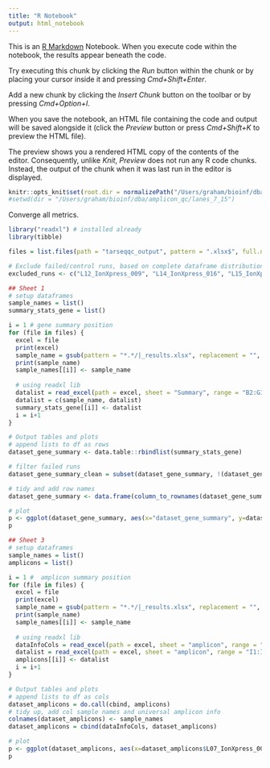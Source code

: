 ```yaml
---
title: "R Notebook"
output: html_notebook
---
```


This is an [R Markdown](http://rmarkdown.rstudio.com) Notebook. When you execute code within the notebook, the results appear beneath the code. 

Try executing this chunk by clicking the *Run* button within the chunk or by placing your cursor inside it and pressing *Cmd+Shift+Enter*. 

Add a new chunk by clicking the *Insert Chunk* button on the toolbar or by pressing *Cmd+Option+I*.

When you save the notebook, an HTML file containing the code and output will be saved alongside it (click the *Preview* button or press *Cmd+Shift+K* to preview the HTML file). 

The preview shows you a rendered HTML copy of the contents of the editor. Consequently, unlike *Knit*, *Preview* does not run any R code chunks. Instead, the output of the chunk when it was last run in the editor is displayed.

```r
knitr::opts_knit$set(root.dir = normalizePath("/Users/graham/bioinf/dba/amplicon_qc/R/TarSeqQC/"))
#setwd(dir = "/Users/graham/bioinf/dba/amplicon_qc/lanes_7_15")
```
Converge all metrics.
```r
library("readxl") # installed already
library(tibble)

files = list.files(path = "tarseqqc_output", pattern = ".xlsx$", full.names = TRUE)

# Exclude failed/control runs, based on complete dataframe distributions.
excluded_runs <- c("L12_IonXpress_009", "L14_IonXpress_016", "L15_IonXpress_029", "L15_IonXpress_030", "L16_IonXpress_014", "L17_IonXpress_010", "L18_IonXpress_011", "L19_IonXpress_014", "L20_IonXpress_014")

## Sheet 1
# setup dataframes
sample_names = list()
summary_stats_gene = list()

i = 1 # gene summary position
for (file in files) {
  excel = file
  print(excel)
  sample_name = gsub(pattern = "*.*/|_results.xlsx", replacement = "", x = excel) # eg. L20_IonXpress_012
  print(sample_name)
  sample_names[[i]] <- sample_name
  
  # using readxl lib
  datalist = read_excel(path = excel, sheet = "Summary", range = "B2:G3", col_names = TRUE) # coverage col
  datalist = c(sample_name, datalist)
  summary_stats_gene[[i]] <- datalist
  i = i+1
}

# Output tables and plots
# append lists to df as rows
dataset_gene_summary <- data.table::rbindlist(summary_stats_gene)

# filter failed runs
dataset_gene_summary_clean = subset(dataset_gene_summary, !(dataset_gene_summary$V1 %in% excluded_runs))

# tidy and add row names
dataset_gene_summary <- data.frame(column_to_rownames(dataset_gene_summary, var = "V1"))

# plot
p <- ggplot(dataset_gene_summary, aes(x="dataset_gene_summary", y=dataset_gene_summary$Mean)) + geom_boxplot() + geom_point() + geom_jitter(width=0.05, alpha=0.5)
p
```

```r
## Sheet 3
# setup dataframes
sample_names = list()
amplicons = list()

i = 1 #  amplicon summary position
for (file in files) {
  excel = file
  print(excel)
  sample_name = gsub(pattern = "*.*/|_results.xlsx", replacement = "", x = excel) # eg. L20_IonXpress_012
  print(sample_name)
  sample_names[[i]] <- sample_name
  
  # using readxl lib 
  dataInfoCols = read_excel(path = excel, sheet = "amplicon", range = "A1:H521", col_names = TRUE) # universal info
  datalist = read_excel(path = excel, sheet = "amplicon", range = "I1:I521", col_names = TRUE)
  amplicons[[i]] <- datalist
  i = i+1
}

# Output tables and plots
# append lists to df as cols
dataset_amplicons = do.call(cbind, amplicons)
# tidy up, add col sample names and universal amplicon info
colnames(dataset_amplicons) <- sample_names
dataset_amplicons = cbind(dataInfoCols, dataset_amplicons)

# plot
p <- ggplot(dataset_amplicons, aes(x=dataset_amplicons$L07_IonXpress_001, y=dataset_amplicons$amplicon)) + geom_tile()
p

```

